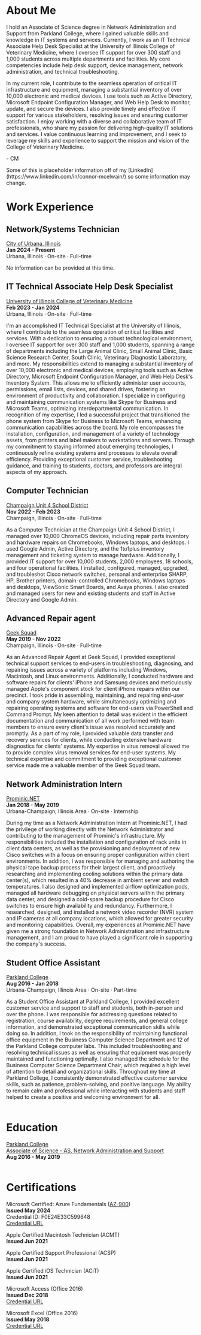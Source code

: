 
# About Me

I hold an Associate of Science degree in Network Administration and Support from Parkland College, where I gained valuable skills and knowledge in IT systems and services. Currently, I work as an IT Technical Associate Help Desk Specialist at the University of Illinois College of Veterinary Medicine, where I oversee IT support for over 300 staff and 1,000 students across multiple departments and facilities. My core competencies include help desk support, device management, network administration, and technical troubleshooting.

In my current role, I contribute to the seamless operation of critical IT infrastructure and equipment, managing a substantial inventory of over 10,000 electronic and medical devices. I use tools such as Active Directory, Microsoft Endpoint Configuration Manager, and Web Help Desk to monitor, update, and secure the devices. I also provide timely and effective IT support for various stakeholders, resolving issues and ensuring customer satisfaction. I enjoy working with a diverse and collaborative team of IT professionals, who share my passion for delivering high-quality IT solutions and services. I value continuous learning and improvement, and I seek to leverage my skills and experience to support the mission and vision of the College of Veterinary Medicine.

\- CM

<Callout type="info" emoji="ℹ️">
  Some of this is placeholder information off of my [LinkedIn](https://www.linkedin.com/in/connor-mcelwain/) so some information may change.
</Callout>

# Work Experience
## Network/Systems Technician
[City of Urbana, Illinois](https://urbanaillinois.us/) <br />
**Jan 2024 - Present** <br />
Urbana, Illinois · On-site · Full-time <br />

No information can be provided at this time. <br />


## IT Technical Associate Help Desk Specialist
[University of Illinois College of Veterinary Medicine](https://vetmed.illinois.edu/) <br />
**Feb 2023 - Jan 2024** <br />
Urbana, Illinois · On-site · Full-time <br />

I'm an accomplished IT Technical Specialist at the University of Illinois, where I contribute to the seamless operation of critical facilities and services. With a dedication to ensuring a robust technological environment, I oversee IT support for over 300 staff and 1,000 students, spanning a range of departments including the Large Animal Clinic, Small Animal Clinic, Basic Science Research Center, South Clinic, Veterinary Diagnostic Laboratory, and more. My responsibilities extend to managing a substantial inventory of over 10,000 electronic and medical devices, employing tools such as Active Directory, Microsoft Endpoint Configuration Manager, and Web Help Desk's Inventory System. This allows me to efficiently administer user accounts, permissions, email lists, devices, and shared drives, fostering an environment of productivity and collaboration. I specialize in configuring and maintaining communication systems like Skype for Business and Microsoft Teams, optimizing interdepartmental communication. In recognition of my expertise, I led a successful project that transitioned the phone system from Skype for Business to Microsoft Teams, enhancing communication capabilities across the board. My role encompasses the installation, configuration, and management of a variety of technology assets, from printers and label makers to workstations and servers. Through my commitment to staying informed about emerging technologies, I continuously refine existing systems and processes to elevate overall efficiency. Providing exceptional customer service, troubleshooting guidance, and training to students, doctors, and professors are integral aspects of my approach. <br />


## Computer Technician
[Champaign Unit 4 School District](https://www.champaignschools.org/) <br />
**Nov 2022 - Feb 2023** <br />
Champaign, Illinois · On-site · Full-time <br />

As a Computer Technician at the Champaign Unit 4 School District, I managed over 10,000 ChromeOS devices, including repair parts inventory and hardware repairs on Chromebooks, Windows laptops, and desktops. I used Google Admin, Active Directory, and the 1to1plus inventory management and ticketing system to manage hardware. Additionally, I provided IT support for over 10,000 students, 2,000 employees, 18 schools, and four operational facilities. I installed, configured, managed, upgraded, and troubleshot Cisco network switches, personal and enterprise SHARP, HP, Brother printers, domain-controlled Chromebooks, Windows laptops and desktops, ViewSonic Smart Boards, and Avaya phones. I also created and managed users for new and existing students and staff in Active Directory and Google Admin. <br />


## Advanced Repair agent
[Geek Squad](https://stores.bestbuy.com/il/champaign/2117-n-prospect-ave-46/geeksquad.html) <br />
**May 2019 - Nov 2022** <br />
Champaign, Illinois · On-site · Full-time <br />

As an Advanced Repair Agent at Geek Squad, I provided exceptional technical support services to end-users in troubleshooting, diagnosing, and repairing issues across a variety of platforms including Windows, Macintosh, and Linux environments. Additionally, I conducted hardware and software repairs for clients' iPhone and Samsung devices and meticulously managed Apple's component stock for client iPhone repairs within our precinct. I took pride in assembling, maintaining, and repairing end-user and company system hardware, while simultaneously optimizing and repairing operating systems and software for end-users via PowerShell and Command Prompt. My keen attention to detail was evident in the efficient documentation and communication of all work performed with team members to ensure every client's issue was resolved accurately and promptly. As a part of my role, I provided valuable data transfer and recovery services for clients, while conducting extensive hardware diagnostics for clients' systems. My expertise in virus removal allowed me to provide complex virus removal services for end-user systems. My technical expertise and commitment to providing exceptional customer service made me a valuable member of the Geek Squad team. <br />


## Network Administration Intern
[Prominic.NET](https://prominic.net/) <br />
**Jan 2018 - May 2019** <br />
Urbana-Champaign, Illinois Area · On-site · Internship <br />

During my time as a Network Administration Intern at Prominic.NET, I had the privilege of working directly with the Network Administrator and contributing to the management of Prominic's infrastructure. My responsibilities included the installation and configuration of rack units in client data centers, as well as the provisioning and deployment of new Cisco switches with a focus on ensuring proper configuration within client environments. In addition, I was responsible for managing and authoring the physical tape backup process for their largest client, and proactively researching and implementing cooling solutions within the primary data center(s), which resulted in a 40% decrease in ambient server and switch temperatures. I also designed and implemented airflow optimization pods, managed all hardware debugging on physical servers within the primary data center, and designed a cold-spare backup procedure for Cisco switches to ensure high availability and redundancy. Furthermore, I researched, designed, and installed a network video recorder (NVR) system and IP cameras at all company locations, which allowed for greater security and monitoring capabilities. Overall, my experiences at Prominic.NET have given me a strong foundation in Network Administration and infrastructure management, and I am proud to have played a significant role in supporting the company's success. <br />


## Student Office Assistant
[Parkland College](https://www.parkland.edu/) <br />
**Aug 2016 - Jan 2018** <br />
Urbana-Champaign, Illinois Area · On-site · Part-time <br />

As a Student Office Assistant at Parkland College, I provided excellent customer service and support to staff and students, both in-person and over the phone. I was responsible for addressing questions related to registration, course availability, degree requirements, and general college information, and demonstrated exceptional communication skills while doing so. In addition, I took on the responsibility of maintaining functional office equipment in the Business Computer Science Department and 12 of the Parkland College computer labs. This included troubleshooting and resolving technical issues as well as ensuring that equipment was properly maintained and functioning optimally. I also managed the schedule for the Business Computer Science Department Chair, which required a high level of attention to detail and organizational skills. Throughout my time at Parkland College, I consistently demonstrated effective customer service skills, such as patience, problem-solving, and positive language. My ability to remain calm and professional while interacting with students and staff helped to create a positive and welcoming environment for all. <br />
<br />

# Education
[Parkland College](https://www.parkland.edu/) <br />
[Associate of Science - AS, Network Administration and Support](https://www.parkland.edu/Main/Academics/Departments/Business-Computer-Science-Technologies/Areas-of-Study/Computer-Science-Programs/Network-Administration-Support) <br />
**Aug 2016 - May 2019** <br />
<br />

# Certifications
Microsoft Certified: Azure Fundamentals ([AZ-900](https://learn.microsoft.com/en-us/credentials/certifications/azure-fundamentals/?practice-assessment-type=certification)) <br />
**Issued May 2024** <br />
Credential ID: F0E24E33C599648 <br />
[Credential URL](https://learn.microsoft.com/api/credentials/share/en-us/ConnorMcElwain-1638/F0E24E33C599648?sharingId) <br />


Apple Certified Macintosh Technician (ACMT) <br />
**Issued Jun 2021** <br />


Apple Certified Support Professional (ACSP) <br />
**Issued Jun 2021** <br />


Apple Certified iOS Technician (ACiT) <br />
**Issued Jun 2021** <br />


Microsoft Access (Office 2016) <br />
**Issued Dec 2018** <br />
[Credential URL](https://www.credly.com/badges/3e6908a1-8dc8-411e-a33d-1b1334a67bd9/linked_in_profile) <br />


Microsoft Excel (Office 2016) <br />
**Issued May 2018** <br />
[Credential URL](https://www.credly.com/badges/e9f1f1e6-7a12-454d-be87-b5e03301bf2a/linked_in_profile) <br />